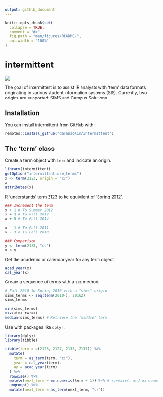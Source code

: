 ```yaml
---
output: github_document
---
```


<!-- README.md is generated from README.Rmd. Please edit that file -->

```r
knitr::opts_chunk$set(
  collapse = TRUE,
  comment = "#>",
  fig.path = "man/figures/README-",
  out.width = "100%"
)
```

# intermittent

<!-- badges: start -->
![](https://camo.githubusercontent.com/ea6e0ff99602c3563e3dd684abf60b30edceaeef/68747470733a2f2f696d672e736869656c64732e696f2f62616467652f6c6966656379636c652d6578706572696d656e74616c2d6f72616e67652e737667)
<!-- badges: end -->

The goal of intermittent is to assist IR analysts with 'term' data formats originating in various student information systems (SIS). Currently, two origins are supported: SIMS and Campus Solutions.

## Installation

You can install intermittent from GitHub with:

``` r
remotes::install_github("daranzolin/intermittent")
```

## The 'term' class

Create a term object with `term` and indicate an origin.

```r
library(intermittent)
getOption("intermittent.use_terms")
x <- term(2123, origin = "cs")
x
attributes(x)
```

R 'understands' term 2123 to be equivilent of 'Spring 2012'.

```r
### Increment the term
x + 1 # To Summer 2012
x + 2 # To Fall 2012
x + 5 # To Fall 2014

x - 1 # To Fall 2011
x - 3 # To Fall 2010

### Comparison
y <- term(2133, "cs")
x < y 
```

Get the academic or calendar year for any term object.

```r
acad_year(x)
cal_year(x)
```

Create a sequence of terms with a `seq` method.

```r
# Fall 2010 to Spring 2016 with a "sims" origin
sims_terms <- seq(term(20104), 20162)
sims_terms

min(sims_terms)
max(sims_terms)
median(sims_terms) # Retrieve the 'middle' term
```

Use with packages like `dplyr`.

```r
library(dplyr)
library(tibble)

tibble(term = c(2123, 2127, 2133, 2137)) %>% 
  mutate(
    term = as_term(term, "cs"),
    year = cal_year(term),
    ay = acad_year(term)
  ) %>% 
  rowwise() %>% 
  mutate(next_term = as.numeric(term + 1)) %>% # rowwise() and as.numeric() to avoid annoying warnings
  ungroup() %>% 
  mutate(next_term = as_term(next_term, "cs"))
```


